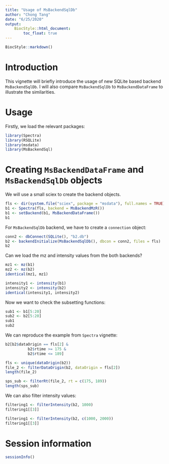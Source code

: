 ```yaml
---
title: "Usage of MsBackendSqlDb"
author: "Chong Tang"
date: "6/25/2020"
output: 
    BiocStyle::html_document:
        toc_float: true
---
```



```r
BiocStyle::markdown()
```


# Introduction
This vignette will briefly introduce the usage of new SQLite based backend 
`MsBackendSqlDb`. I will also compare `MsBackendSqlDb` to 
`MsBackendDataFrame` to illustrate the similarities.

# Usage

Firstly, we load the relevant packages:

```r
library(Spectra)
library(RSQLite)
library(msdata)
library(MsBackendSql)
```

# Creating `MsBackendDataFrame` and `MsBackendSqlDb` objects
We will use a small sciex to create the backend objects.

```r
fls <- dir(system.file("sciex", package = "msdata"), full.names = TRUE)
b1 <- Spectra(fls, backend = MsBackendMzR())
b1 <- setBackend(b1, MsBackendDataFrame())
b1
```

For `MsBackendSqlDb` backend, we have to create a `connection` object:

```r
conn2 <- dbConnect(SQLite(), "b2.db")
b2 <- backendInitialize(MsBackendSqlDb(), dbcon = conn2, files = fls)
b2
```

Can we load the mz and intensity values from the both backends?

```r
mz1 <- mz(b1)
mz2 <- mz(b2)
identical(mz1, mz1)
```


```r
intensity1 <- intensity(b1)
intensity2 <- intensity(b2)
identical(intensity1, intensity2)
```

Now we want to check the subsetting functions:

```r
sub1 <- b1[5:20]
sub2 <- b2[5:20]
sub1
sub2
```

We can reproduce the example from `Spectra` vignette:

```r
b2[b2$dataOrigin == fls[2] &
          b2$rtime >= 175 &
          b2$rtime <= 189]
```

```r
fls <- unique(dataOrigin(b2))
file_2 <- filterDataOrigin(b2, dataOrigin = fls[2])
length(file_2)
```

```r
sps_sub <- filterRt(file_2, rt = c(175, 189))
length(sps_sub)
```

We can also filter intensity values:

```r
filtering1 <- filterIntensity(b2, 1000)
filtering1[[3]]
```

```r
filtering1 <- filterIntensity(b2, c(1000, 2000))
filtering1[[3]]
```

# Session information

```r
sessionInfo()
```